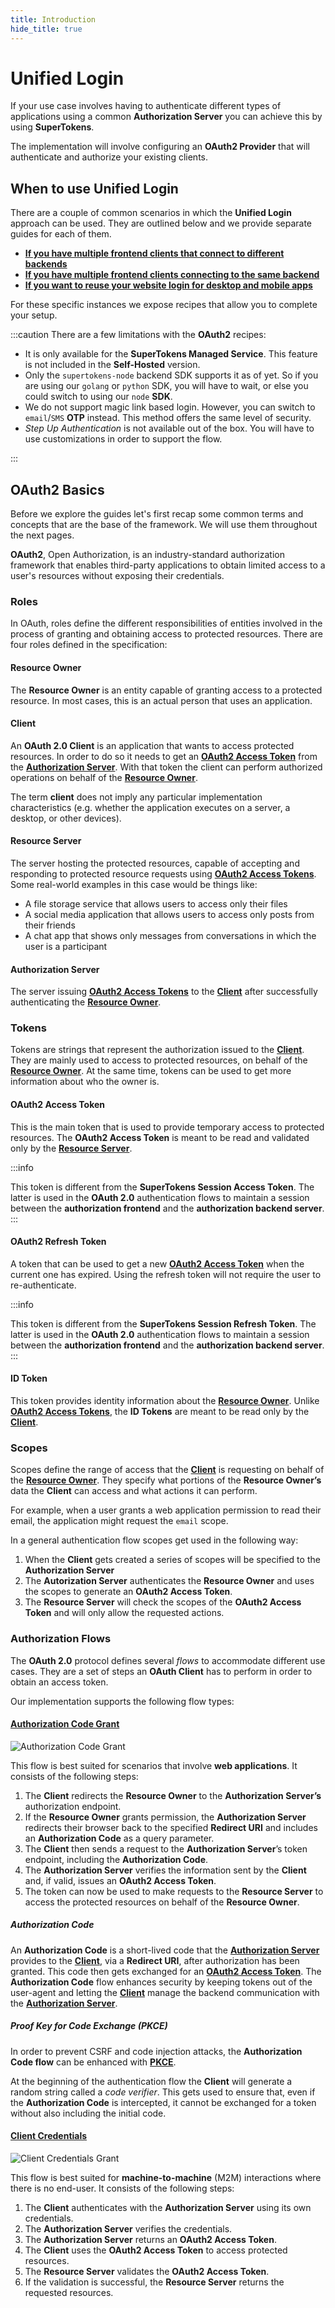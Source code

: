 ```yaml
---
title: Introduction 
hide_title: true
---
```




<MFAPaidBanner />

# Unified Login 

If your use case involves having to authenticate different types of applications using a common **Authorization Server** you can achieve this by using **SuperTokens**.

The implementation will involve configuring an **OAuth2 Provider** that will authenticate and authorize your existing clients.

## When to use Unified Login

There are a couple of common scenarios in which the **Unified Login** approach can be used.
They are outlined below and we provide separate guides for each of them.


- **[If you have multiple frontend clients that connect to different backends](/docs/unified-login/multiple-frontends-with-separate-backends)**
- **[If you have multiple frontend clients connecting to the same backend](/docs/unified-login/multiple-frontends-with-a-single-backend)**
- **[If you want to reuse your website login for desktop and mobile apps](/docs/unified-login/reuse-website-login)**

For these specific instances we expose recipes that allow you to complete your setup. 

:::caution
There are a few limitations with the **OAuth2** recipes:
- It is only available for the **SuperTokens Managed Service**. This feature is not included in the **Self-Hosted** version.
- Only the `supertokens-node` backend SDK supports it as of yet. So if you are using our `golang` or `python` SDK, you will have to wait, or else you could switch to using our `node` **SDK**.
- We do not support magic link based login. However, you can switch to `email`/`SMS` **OTP** instead. This method offers the same level of security.
- *Step Up Authentication* is not available out of the box. You will have to use customizations in order to support the flow.

:::


## OAuth2 Basics 

Before we explore the guides let's first recap some common terms and concepts that are the base of the framework.
We will use them throughout the next pages.

**OAuth2**, Open Authorization, is an industry-standard authorization framework that enables third-party applications to obtain limited access to a user's resources without exposing their credentials.

### Roles

In OAuth, roles define the different responsibilities of entities involved in the process of granting and obtaining access to protected resources.
There are four roles defined in the specification:

#### Resource Owner

The **Resource Owner** is an entity capable of granting access to a protected resource.
In most cases, this is an actual person that uses an application.

#### Client

An **OAuth 2.0 Client** is an application that wants to access protected resources.
In order to do so it needs to get an [**OAuth2 Access Token**](#oauth2-access-token) from the [**Authorization Server**](#authorization-server). 
With that token the client can perform authorized operations on behalf of the [**Resource Owner**](#resource-owner).

The term **client** does not imply any particular implementation characteristics (e.g. whether the application executes on a server, a desktop, or other devices).

#### Resource Server

The server hosting the protected resources, capable of accepting and responding to protected resource requests using [**OAuth2 Access Tokens**](#oauth2-access-tokens).
Some real-world examples in this case would be things like:
- A file storage service that allows users to access only their files
- A social media application that allows users to access only posts from their friends
- A chat app that shows only messages from conversations in which the user is a participant

#### Authorization Server

The server issuing [**OAuth2 Access Tokens**](#oauth2-access-tokens) to the [**Client**](#client) after successfully authenticating the [**Resource Owner**](#resource-owner).

### Tokens

Tokens are strings that represent the authorization issued to the [**Client**](#client).
They are mainly used to access to protected resources, on behalf of the [**Resource Owner**](#resource-owner).
At the same time, tokens can be used to get more information about who the owner is.


#### OAuth2 Access Token

This is the main token that is used to provide temporary access to protected resources.
The **OAuth2 Access Token** is meant to be read and validated only by the [**Resource Server**](#resource-server).

:::info

This token is different from the **SuperTokens Session Access Token**.
The latter is used in the **OAuth 2.0** authentication flows to maintain a session between the **authorization frontend** and the **authorization backend server**. 
:::

#### OAuth2 Refresh Token

A token that can be used to get a new [**OAuth2 Access Token**](#oauth2-access-token) when the current one has expired.
Using the refresh token will not require the user to re-authenticate.

:::info

This token is different from the **SuperTokens Session Refresh Token**.
The latter is used in the **OAuth 2.0** authentication flows to maintain a session between the **authorization frontend** and the **authorization backend server**. 
:::

#### ID Token

This token provides identity information about the [**Resource Owner**](#resource-owner).
Unlike [**OAuth2 Access Tokens**](/#oauth2-access-token), the **ID Tokens** are meant to be read only by the [**Client**](#client).

### Scopes

Scopes define the range of access that the [**Client**](#client) is requesting on behalf of the [**Resource Owner**](#resource-owner).
They specify what portions of the **Resource Owner’s** data the **Client** can access and what actions it can perform.

For example, when a user grants a web application permission to read their email, the application might request the `email` scope.

In a general authentication flow scopes get used in the following way:
1. When the **Client** gets created a series of scopes will be specified to the **Authorization Server**
2. The **Autorization Server** authenticates the **Resource Owner** and uses the scopes to generate an **OAuth2 Access Token**.
3. The **Resource Server** will check the scopes of the **OAuth2 Access Token** and will only allow the requested actions.



### Authorization Flows

The **OAuth 2.0** protocol defines several *flows* to accommodate different use cases.
They are a set of steps an **OAuth Client** has to perform in order to obtain an access token.

Our implementation supports the following flow types:

#### [Authorization Code Grant](https://oauth.net/2/grant-types/authorization-code/)

<img src="/img/oauth/authorization-code-flow.png" alt="Authorization Code Grant"/>

This flow is best suited for scenarios that involve **web applications**.
It consists of the following steps:
1. The **Client** redirects the **Resource Owner** to the **Authorization Server’s** authorization endpoint.
2. If the **Resource Owner** grants permission, the **Authorization Server** redirects their browser back to the specified **Redirect URI** and includes an **Authorization Code** as a query parameter.
3. The **Client** then sends a request to the **Authorization Server**’s token endpoint, including the **Authorization Code**.
4. The **Authorization Server** verifies the information sent by the **Client** and, if valid, issues an **OAuth2 Access Token**.
5. The token can now be used to make requests to the **Resource Server** to access the protected resources on behalf of the **Resource Owner**. 

##### Authorization Code

An **Authorization Code** is a short-lived code that the [**Authorization Server**](/#authorization-server) provides to the [**Client**](/#client), via a **Redirect URI**, after authorization has been granted.
This code then gets exchanged for an [**OAuth2 Access Token**](/#oauth2-access-token). 
The **Authorization Code** flow enhances security by keeping tokens out of the user-agent and letting the [**Client**](/#client) manage the backend communication with the [**Authorization Server**](/#authorization-server).

##### Proof Key for Code Exchange (PKCE)

In order to prevent CSRF and code injection attacks, the **Authorization Code flow** can be enhanced with [**PKCE**](https://oauth.net/2/pkce/).

At the beginning of the authentication flow the **Client** will generate a random string called a *code verifier*.
This gets used to ensure that, even if the **Authorization Code** is intercepted, it cannot be exchanged for a token without also including the initial code.


#### [Client Credentials](https://oauth.net/2/grant-types/client-credentials/)

<img src="/img/oauth/client-credentials-flow.png" alt="Client Credentials Grant"/>

This flow is best suited for **machine-to-machine** (M2M) interactions where there is no end-user.
It consists of the following steps:
1. The **Client** authenticates with the **Authorization Server** using its own credentials.
2. The **Authorization Server** verifies the credentials. 
3. The **Authorization Server** returns an **OAuth2 Access Token**.
4. The **Client** uses the **OAuth2 Access Token** to access protected resources.
5. The **Resource Server** validates the **OAuth2 Access Token**.
6. If the validation is successful, the **Resource Server** returns the requested resources.





